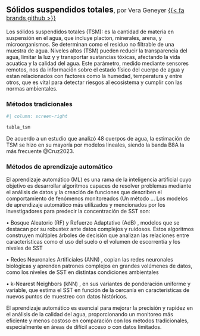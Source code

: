 ## Sólidos suspendidos totales<span style="font-weight:normal; font-size: 1rem">, por Vera Geneyer [{{< fa brands github >}}](https://github.com/VeraGeneyer)</span> {toc-text="Sólidos suspendidos totales"}

Los sólidos suspendidos totales (TSM): es la cantidad de materia en suspensión en el agua, que incluye placton, minerales, arena, y microorganismos. Se determinan como el residuo no filtrable de una muestra de agua. Niveles altos (TSM) pueden reducir la transparencia del agua, limitar la luz y y transportar sustancias tóxicas, afectando la vida acuatica y la calidad del agua.
Este parámetro, medido mediante sensores remotos, nos da información sobre el estado físico del cuerpo de agua y estan relacionados con factores como la humedad, temperatura y entre otros, que es vital para detectar riesgos al ecosistema y cumplir con las normas ambientales. 

### Métodos tradicionales

```r
#| column: screen-right

tabla_tsm
```

De acuerdo a un estudio que analizó 48 cuerpos de agua, la estimación de TSM se hizo en su mayoría por modelos lineales, siendo la banda B8A la más frecuente @Cruz2023.

### Métodos de aprendizaje automático

El aprendizaje automático (ML) es una rama de la inteligencia artificial cuyo objetivo es desarrollar algoritmos capaces de resolver problemas mediante el análisis de datos y la creación de funciones que describen el comportamiento de fenómenos monitoreados (Un método …
Los modelos de aprendizaje automático más utilizados y mencionados por los investigadores para predecir la concentración de SST son:

•	Bosque Aleatorio (RF) y Refuerzo Adaptativo (AdB) , modelos que se destacan por su robustez ante datos complejos y ruidosos. Estos algoritmos construyen múltiples árboles de decisión que analizan las relaciones entre características como el uso del suelo o el volumen de escorrentía y los niveles de SST

•	Redes Neuronales Artificiales (ANN) , copian las redes neuronales biológicas y aprenden patrones complejos en grandes volúmenes de datos, como los niveles de SST en distintas condiciones ambientales

•	k-Nearest Neighbors (kNN) , en sus variantes de ponderación uniforme y variable, que estima el SST en función de la cercanía en características de nuevos puntos de muestreo con datos históricos.


El aprendizaje automático es esencial para mejorar la precisión y rapidez en el análisis de la calidad del agua, proporcionando un monitoreo más eficiente y menos costoso en comparación con los métodos tradicionales, especialmente en áreas de difícil acceso o con datos limitados.
